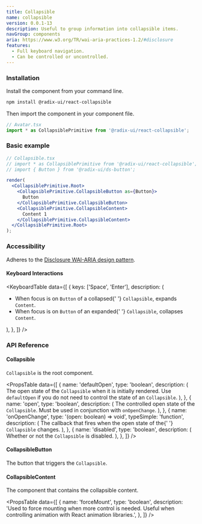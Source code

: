 ```yaml
---
title: Collapsible
name: collapsible
version: 0.0.1-13
description: Useful to group information into collapsible items.
navGroup: components
aria: https://www.w3.org/TR/wai-aria-practices-1.2/#disclosure
features:
  - Full keyboard navigation.
  - Can be controlled or uncontrolled.
---
```


### Installation

Install the component from your command line.

```bash
npm install @radix-ui/react-collapsible
```

Then import the component in your component file.

```jsx
// Avatar.tsx
import * as CollapsiblePrimitive from '@radix-ui/react-collapsible';
```

### Basic example

```jsx live manual
// Collapsible.tsx
// import * as CollapsiblePrimitive from '@radix-ui/react-collapsible';
// import { Button } from '@radix-ui/ds-button';

render(
  <CollapsiblePrimitive.Root>
    <CollapsiblePrimitive.CollapsibleButton as={Button}>
      Button
    </CollapsiblePrimitive.CollapsibleButton>
    <CollapsiblePrimitive.CollapsibleContent>
      Content 1
    </CollapsiblePrimitive.CollapsibleContent>
  </CollapsiblePrimitive.Root>
);
```

### Accessibility

Adheres to the [Disclosure WAI-ARIA design pattern](https://www.w3.org/TR/wai-aria-practices-1.2/#disclosure).

#### Keyboard Interactions

<KeyboardTable
  data={[
    {
      keys: ['Space', 'Enter'],
      description: (
        <ul>
          <li>
            When focus is on <Code>Button</Code> of a collapsed{' '}
            <Code>Collapsible</Code>, expands <Code>Content</Code>.
          </li>
          <li>
            When focus is on <Code>Button</Code> of an expanded{' '}
            <Code>Collapsible</Code>, collapses <Code>Content</Code>.
          </li>
        </ul>
      ),
    },
  ]}
/>

### API Reference

#### Collapsible

`Collapsible` is the root component.

<PropsTable
  data={[
    {
      name: 'defaultOpen',
      type: 'boolean',
      description: (
        <span>
          The open state of the <Code>Collapsible</Code> when it is
          initially rendered. Use <Code>defaultOpen</Code> if you do
          not need to control the state of an <Code>Collapsible</Code>.
        </span>
      ),
    },
    {
      name: 'open',
      type: 'boolean',
      description: (
        <span>
          The controlled open state of the <Code>Collapsible</Code>.
          Must be used in conjunction with <Code>onOpenChange</Code>.
        </span>
      ),
    },
    {
      name: 'onOpenChange',
      type: '(open: boolean) => void',
      typeSimple: 'function',
      description: (
        <span>
          The callback that fires when the open state of the{' '}
          <Code>Collapsible</Code> changes.
        </span>
      ),
    },
    {
      name: 'disabled',
      type: 'boolean',
      description: (
        <span>
          Whether or not the <Code>Collapsible</Code> is disabled.
        </span>
      ),
    },
  ]}
/>

#### CollapsibleButton

The button that triggers the `Collapsible`.

#### CollapsibleContent

The component that contains the collapsible content.

<PropsTable
  data={[
    {
      name: 'forceMount',
      type: 'boolean',
      description:
        'Used to force mounting when more control is needed. Useful when controlling animation with React animation libraries.',
    },
  ]}
/>
